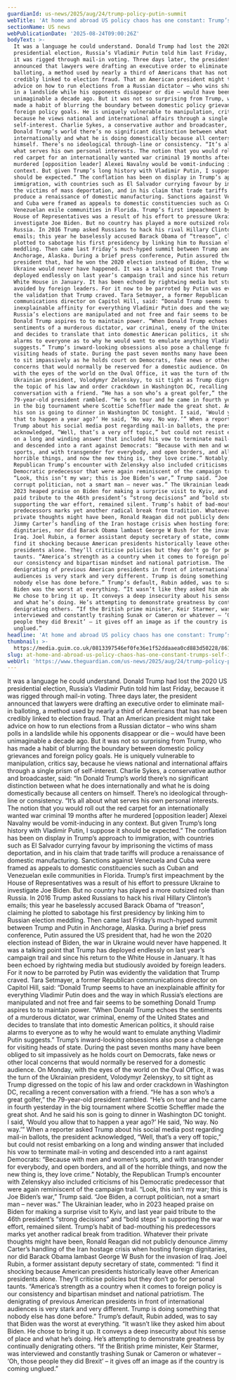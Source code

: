```yaml
---
guardianId: us-news/2025/aug/24/trump-policy-putin-summit
webTitle: 'At home and abroad US policy chaos has one constant: Trump’s self-interest'
sectionName: US news
webPublicationDate: '2025-08-24T09:00:26Z'
bodyText: >-
  It was a language he could understand. Donald Trump had lost the 2020 US
  presidential election, Russia’s Vladimir Putin told him last Friday, because
  it was rigged through mail-in voting. Three days later, the president
  announced that lawyers were drafting an executive order to eliminate mail-in
  balloting, a method used by nearly a third of Americans that has not been
  credibly linked to election fraud. That an American president might take
  advice on how to run elections from a Russian dictator – who wins sham polls
  in a landslide while his opponents disappear or die – would have been
  unimaginable a decade ago. But it was not so surprising from Trump, who has
  made a habit of blurring the boundary between domestic policy grievances and
  foreign policy goals. He is uniquely vulnerable to manipulation, critics say,
  because he views national and international affairs through a single prism of
  self-interest. Charlie Sykes, a conservative author and broadcaster, said: “In
  Donald Trump’s world there’s no significant distinction between what he does
  internationally and what he is doing domestically because all centers on
  himself. There’s no ideological through-line or consistency. “It’s all about
  what serves his own personal interests. The notion that you would roll out the
  red carpet for an internationally wanted war criminal 19 months after he
  murdered [opposition leader] Alexei Navalny would be vomit-inducing in any
  context. But given Trump’s long history with Vladimir Putin, I suppose it
  should be expected.” The conflation has been on display in Trump’s approach to
  immigration, with countries such as El Salvador currying favour by imprisoning
  the victims of mass deportation, and in his claim that trade tariffs will
  produce a renaissance of domestic manufacturing. Sanctions against Venezuela
  and Cuba were framed as appeals to domestic constituencies such as Cuban and
  Venezuelan exile communities in Florida. Trump’s first impeachment by the
  House of Representatives was a result of his effort to pressure Ukraine to
  investigate Joe Biden. But no country has played a more outsized role than
  Russia. In 2016 Trump asked Russians to hack his rival Hillary Clinton’s
  emails; this year he baselessly accused Barack Obama of “treason”, claiming he
  plotted to sabotage his first presidency by linking him to Russian election
  meddling. Then came last Friday’s much-hyped summit between Trump and Putin in
  Anchorage, Alaska. During a brief press conference, Putin assured the US
  president that, had he won the 2020 election instead of Biden, the war in
  Ukraine would never have happened. It was a talking point that Trump has
  deployed endlessly on last year’s campaign trail and since his return to the
  White House in January. It has been echoed by rightwing media but studiously
  avoided by foreign leaders. For it now to be parroted by Putin was evidently
  the validation that Trump craved. Tara Setmayer, a former Republican
  communications director on Capitol Hill, said: “Donald Trump seems to have an
  inexplainable affinity for everything Vladimir Putin does and the way in which
  Russia’s elections are manipulated and not free and fair seems to be something
  Donald Trump aspires to to maintain power. “When Donald Trump echoes the
  sentiments of a murderous dictator, war criminal, enemy of the United States
  and decides to translate that into domestic American politics, it should raise
  alarms to everyone as to why he would want to emulate anything Vladimir Putin
  suggests.” Trump’s inward-looking obsessions also pose a challenge for
  visiting heads of state. During the past seven months many have been obliged
  to sit impassively as he holds court on Democrats, fake news or other local
  concerns that would normally be reserved for a domestic audience. On Monday,
  with the eyes of the world on the Oval Office, it was the turn of the
  Ukrainian president, Volodymyr Zelenskyy, to sit tight as Trump digressed on
  the topic of his law and order crackdown in Washington DC, recalling a recent
  conversation with a friend. “He has a son who’s a great golfer,” the
  79-year-old president rambled. “He’s on tour and he came in fourth yesterday
  in the big tournament where Scottie Scheffler made the great shot. And he said
  his son is going to dinner in Washington DC tonight. I said, ‘Would you allow
  that to happen a year ago?’ He said, ‘No way. No way.’” When a reporter asked
  Trump about his social media post regarding mail-in ballots, the president
  acknowledged, “Well, that’s a very off topic,” but could not resist embarking
  on a long and winding answer that included his vow to terminate mail-in voting
  and descended into a rant against Democrats: “Because with men and women’s
  sports, and with transgender for everybody, and open borders, and all of the
  horrible things, and now the new thing is, they love crime.” Notably, the
  Republican Trump’s encounter with Zelenskyy also included criticisms of his
  Democratic predecessor that were again reminiscent of the campaign trail.
  “Look, this isn’t my war; this is Joe Biden’s war,” Trump said. “Joe Biden, a
  corrupt politician, not a smart man – never was.” The Ukrainian leader, who in
  2023 heaped praise on Biden for making a surprise visit to Kyiv, and last year
  paid tribute to the 46th president’s “strong decisions” and “bold steps” in
  supporting the war effort, remained silent. Trump’s habit of bad-mouthing his
  predecessors marks yet another radical break from tradition. Whatever their
  private thoughts might have been, Ronald Reagan did not publicly denounce
  Jimmy Carter’s handling of the Iran hostage crisis when hosting foreign
  dignitaries, nor did Barack Obama lambast George W Bush for the invasion of
  Iraq. Joel Rubin, a former assistant deputy secretary of state, commented: “I
  find it shocking because American presidents historically leave other American
  presidents alone. They’ll criticise policies but they don’t go for personal
  taunts. “America’s strength as a country when it comes to foreign policy is
  our consistency and bipartisan mindset and national patriotism. The
  denigrating of previous American presidents in front of international
  audiences is very stark and very different. Trump is doing something that
  nobody else has done before.” Trump’s default, Rubin added, was to say that
  Biden was the worst at everything. “It wasn’t like they asked him about Biden.
  He chose to bring it up. It conveys a deep insecurity about his sense of place
  and what he’s doing. He’s attempting to demonstrate greatness by continually
  denigrating others. “If the British prime minister, Keir Starmer, was
  interviewed and constantly trashing Sunak or Cameron or whatever – ‘Oh, those
  people they did Brexit’ – it gives off an image as if the country is coming
  unglued.”
headline: 'At home and abroad US policy chaos has one constant: Trump’s self-interest'
thumbnail: >-
  https://media.guim.co.uk/0813397546ef0fe36e1f52ddaaea0cd883d50228/861_0_4149_3321/500.jpg
slug: at-home-and-abroad-us-policy-chaos-has-one-constant-trumps-self-interest
webUrl: 'https://www.theguardian.com/us-news/2025/aug/24/trump-policy-putin-summit'
---
```

It was a language he could understand. Donald Trump had lost the 2020 US presidential election, Russia’s Vladimir Putin told him last Friday, because it was rigged through mail-in voting. Three days later, the president announced that lawyers were drafting an executive order to eliminate mail-in balloting, a method used by nearly a third of Americans that has not been credibly linked to election fraud. That an American president might take advice on how to run elections from a Russian dictator – who wins sham polls in a landslide while his opponents disappear or die – would have been unimaginable a decade ago. But it was not so surprising from Trump, who has made a habit of blurring the boundary between domestic policy grievances and foreign policy goals. He is uniquely vulnerable to manipulation, critics say, because he views national and international affairs through a single prism of self-interest. Charlie Sykes, a conservative author and broadcaster, said: “In Donald Trump’s world there’s no significant distinction between what he does internationally and what he is doing domestically because all centers on himself. There’s no ideological through-line or consistency. “It’s all about what serves his own personal interests. The notion that you would roll out the red carpet for an internationally wanted war criminal 19 months after he murdered [opposition leader] Alexei Navalny would be vomit-inducing in any context. But given Trump’s long history with Vladimir Putin, I suppose it should be expected.” The conflation has been on display in Trump’s approach to immigration, with countries such as El Salvador currying favour by imprisoning the victims of mass deportation, and in his claim that trade tariffs will produce a renaissance of domestic manufacturing. Sanctions against Venezuela and Cuba were framed as appeals to domestic constituencies such as Cuban and Venezuelan exile communities in Florida. Trump’s first impeachment by the House of Representatives was a result of his effort to pressure Ukraine to investigate Joe Biden. But no country has played a more outsized role than Russia. In 2016 Trump asked Russians to hack his rival Hillary Clinton’s emails; this year he baselessly accused Barack Obama of “treason”, claiming he plotted to sabotage his first presidency by linking him to Russian election meddling. Then came last Friday’s much-hyped summit between Trump and Putin in Anchorage, Alaska. During a brief press conference, Putin assured the US president that, had he won the 2020 election instead of Biden, the war in Ukraine would never have happened. It was a talking point that Trump has deployed endlessly on last year’s campaign trail and since his return to the White House in January. It has been echoed by rightwing media but studiously avoided by foreign leaders. For it now to be parroted by Putin was evidently the validation that Trump craved. Tara Setmayer, a former Republican communications director on Capitol Hill, said: “Donald Trump seems to have an inexplainable affinity for everything Vladimir Putin does and the way in which Russia’s elections are manipulated and not free and fair seems to be something Donald Trump aspires to to maintain power. “When Donald Trump echoes the sentiments of a murderous dictator, war criminal, enemy of the United States and decides to translate that into domestic American politics, it should raise alarms to everyone as to why he would want to emulate anything Vladimir Putin suggests.” Trump’s inward-looking obsessions also pose a challenge for visiting heads of state. During the past seven months many have been obliged to sit impassively as he holds court on Democrats, fake news or other local concerns that would normally be reserved for a domestic audience. On Monday, with the eyes of the world on the Oval Office, it was the turn of the Ukrainian president, Volodymyr Zelenskyy, to sit tight as Trump digressed on the topic of his law and order crackdown in Washington DC, recalling a recent conversation with a friend. “He has a son who’s a great golfer,” the 79-year-old president rambled. “He’s on tour and he came in fourth yesterday in the big tournament where Scottie Scheffler made the great shot. And he said his son is going to dinner in Washington DC tonight. I said, ‘Would you allow that to happen a year ago?’ He said, ‘No way. No way.’” When a reporter asked Trump about his social media post regarding mail-in ballots, the president acknowledged, “Well, that’s a very off topic,” but could not resist embarking on a long and winding answer that included his vow to terminate mail-in voting and descended into a rant against Democrats: “Because with men and women’s sports, and with transgender for everybody, and open borders, and all of the horrible things, and now the new thing is, they love crime.” Notably, the Republican Trump’s encounter with Zelenskyy also included criticisms of his Democratic predecessor that were again reminiscent of the campaign trail. “Look, this isn’t my war; this is Joe Biden’s war,” Trump said. “Joe Biden, a corrupt politician, not a smart man – never was.” The Ukrainian leader, who in 2023 heaped praise on Biden for making a surprise visit to Kyiv, and last year paid tribute to the 46th president’s “strong decisions” and “bold steps” in supporting the war effort, remained silent. Trump’s habit of bad-mouthing his predecessors marks yet another radical break from tradition. Whatever their private thoughts might have been, Ronald Reagan did not publicly denounce Jimmy Carter’s handling of the Iran hostage crisis when hosting foreign dignitaries, nor did Barack Obama lambast George W Bush for the invasion of Iraq. Joel Rubin, a former assistant deputy secretary of state, commented: “I find it shocking because American presidents historically leave other American presidents alone. They’ll criticise policies but they don’t go for personal taunts. “America’s strength as a country when it comes to foreign policy is our consistency and bipartisan mindset and national patriotism. The denigrating of previous American presidents in front of international audiences is very stark and very different. Trump is doing something that nobody else has done before.” Trump’s default, Rubin added, was to say that Biden was the worst at everything. “It wasn’t like they asked him about Biden. He chose to bring it up. It conveys a deep insecurity about his sense of place and what he’s doing. He’s attempting to demonstrate greatness by continually denigrating others. “If the British prime minister, Keir Starmer, was interviewed and constantly trashing Sunak or Cameron or whatever – ‘Oh, those people they did Brexit’ – it gives off an image as if the country is coming unglued.”
